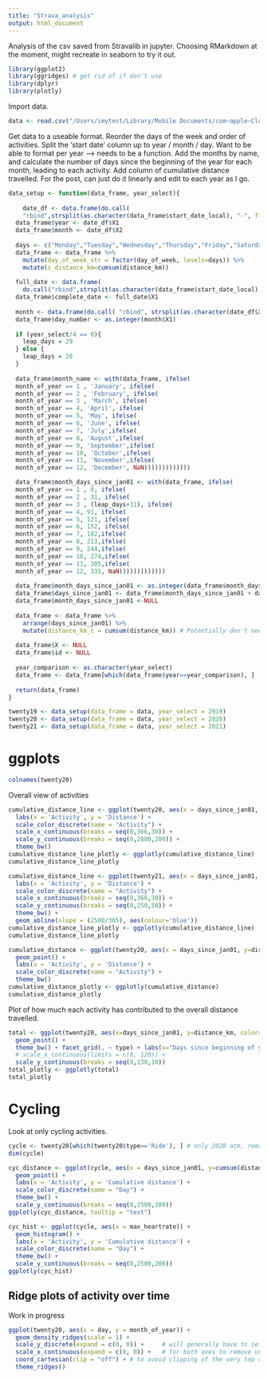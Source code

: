 ```yaml
---
title: "Strava_analysis"
output: html_document
---
```

Analysis of the csv saved from Stravalib in jupyter.
Choosing RMarkdown at the moment, might recreate in seaborn to try it out.
```r
library(ggplot2)
library(ggridges) # get rid of if don't use
library(dplyr)
library(plotly)
```

Import data.
```r
data <- read.csv("/Users/imytest/Library/Mobile Documents/com~apple~CloudDocs/Documents/Projects_for_fun/Strava/Data/Saves_from_API/21_Feb_11th.csv")
```

Get data to a useable format.
Reorder the days of the week and order of activities. Split the 'start date' column up to year / month / day. Want to be able to format per year --> needs to be a function.
Add the months by name, and calculate the number of days since the beginning of the year for each month, leading to each activity. Add column of cumulative distance travelled.
For the post, can just do it linearly and edit to each year as I go.
```r
data_setup <- function(data_frame, year_select){
  
    date_df <- data.frame(do.call(
    "rbind",strsplit(as.character(data_frame$start_date_local), "-", fixed = TRUE)))
  data_frame$year <- date_df$X1
  data_frame$month <- date_df$X2
 
  days <- c("Monday","Tuesday","Wednesday","Thursday","Friday","Saturday","Sunday")
  data_frame <- data_frame %>% 
    mutate(day_of_week_str = factor(day_of_week, levels=days)) %>%
    mutate(c_distance_km=cumsum(distance_km))
  
  full_date <- data.frame(
    do.call("rbind",strsplit(as.character(data_frame$start_date_local), " ", fixed=TRUE)))
  data_frame$complete_date <- full_date$X1
  
  month <- data.frame(do.call( "rbind", strsplit(as.character(date_df$X3), " ", fixed = TRUE)))
  data_frame$day_number <- as.integer(month$X1)
  
  if (year_select/4 == 0){
    leap_days = 29
  } else {
    leap_days = 28
  }
  
  data_frame$month_name <- with(data_frame, ifelse(
  month_of_year == 1 , 'January', ifelse(
  month_of_year == 2 , 'February', ifelse(
  month_of_year == 3 , 'March', ifelse(
  month_of_year == 4, 'April', ifelse(
  month_of_year == 5, 'May', ifelse(
  month_of_year == 6, 'June', ifelse(
  month_of_year == 7, 'July',ifelse(
  month_of_year == 8, 'August',ifelse(
  month_of_year == 9, 'September',ifelse(
  month_of_year == 10, 'October',ifelse(
  month_of_year == 11, 'November',ifelse(
  month_of_year == 12, 'December', NaN)))))))))))))

  data_frame$month_days_since_jan01 <- with(data_frame, ifelse(
  month_of_year == 1 , 0, ifelse(
  month_of_year == 2 , 31, ifelse(
  month_of_year == 3 , (leap_days+31), ifelse(
  month_of_year == 4, 91, ifelse(
  month_of_year == 5, 121, ifelse(
  month_of_year == 6, 152, ifelse(
  month_of_year == 7, 182,ifelse(
  month_of_year == 8, 213,ifelse(
  month_of_year == 9, 244,ifelse(
  month_of_year == 10, 274,ifelse(
  month_of_year == 11, 305,ifelse(
  month_of_year == 12, 335, NaN)))))))))))))
  
  data_frame$month_days_since_jan01 <- as.integer(data_frame$month_days_since_jan01)
  data_frame$days_since_jan01 <- data_frame$month_days_since_jan01 + data_frame$day_number
  data_frame$month_days_since_jan01 <-NULL
  
  data_frame <- data_frame %>% 
    arrange(days_since_jan01) %>%
    mutate(distance_km_c = cumsum(distance_km)) # Potentially don't need this because of the cumsum on ggplot variable
  
  data_frame$X <- NULL
  data_frame$id <- NULL
  
  year_comparison <- as.character(year_select)
  data_frame <- data_frame[which(data_frame$year==year_comparison), ]
  
  return(data_frame)
}
```

```r
twenty19 <- data_setup(data_frame = data, year_select = 2019)
twenty20 <- data_setup(data_frame = data, year_select = 2020)
twenty21 <- data_setup(data_frame = data, year_select = 2021)
```

# ggplots

```r
colnames(twenty20)
```

Overall view of activities
```r
cumulative_distance_line <- ggplot(twenty20, aes(x = days_since_jan01, y=distance_km_c)) + geom_line() +
  labs(x = 'Activity', y = 'Distance') +
  scale_color_discrete(name = "Activity") +
  scale_x_continuous(breaks = seq(0,366,30)) +
  scale_y_continuous(breaks = seq(0,2800,200)) +
  theme_bw()
cumulative_distance_line_plotly <- ggplotly(cumulative_distance_line)
cumulative_distance_line_plotly
```

```r
cumulative_distance_line <- ggplot(twenty21, aes(x = days_since_jan01, y=distance_km_c)) + geom_line() +
  labs(x = 'Activity', y = 'Distance') +
  scale_color_discrete(name = "Activity") +
  scale_x_continuous(breaks = seq(0,366,30)) +
  scale_y_continuous(breaks = seq(0,250,50)) + 
  theme_bw() +
  geom_abline(slope = (2500/365), aes(colour='blue'))
cumulative_distance_line_plotly <- ggplotly(cumulative_distance_line)
cumulative_distance_line_plotly
```


```r
cumulative_distance <- ggplot(twenty20, aes(x = days_since_jan01, y=distance_km_c, color=type)) + 
  geom_point() +
  labs(x = 'Activity', y = 'Distance') +
  scale_color_discrete(name = "Activity") + 
  theme_bw()
cumulative_distance_plotly <- ggplotly(cumulative_distance)
cumulative_distance_plotly
```

Plot of how much each activity has contributed to the overall distance travelled.
```r
total <- ggplot(twenty20, aes(x=days_since_jan01, y=distance_km, color=type)) +
  geom_point() + 
  theme_bw() + facet_grid(. ~ type) + labs(x="Days since beginning of year", y="Distance (km)") + 
  # scale_x_continuous(limits = c(0, 120)) +
  scale_y_continuous(breaks = seq(0,130,10))
total_plotly <- ggplotly(total)
total_plotly
```

# Cycling
Look at only cycling activities.
```r
cycle <- twenty20[which(twenty20$type=='Ride'), ] # only 2020 atm, remake for the real thing
dim(cycle)
```

```r
cyc_distance <- ggplot(cycle, aes(x = days_since_jan01, y=cumsum(distance_km), color=day_of_week, text = name)) + 
  geom_point() +
  labs(x = 'Activity', y = 'Cumulative distance') +
  scale_color_discrete(name = "Day") + 
  theme_bw() +
  scale_y_continuous(breaks = seq(0,2500,200))
ggplotly(cyc_distance, tooltip = "text")
```

```r
cyc_hist <- ggplot(cycle, aes(x = max_heartrate)) + 
  geom_histogram() +
  labs(x = 'Activity', y = 'Cumulative distance') +
  scale_color_discrete(name = "Day") + 
  theme_bw() +
  scale_y_continuous(breaks = seq(0,2500,200))
ggplotly(cyc_hist)
```

## Ridge plots of activity over time
Work in progress
```r
ggplot(twenty20, aes(x = day, y = month_of_year)) +
  geom_density_ridges(scale = 1) + 
  scale_y_discrete(expand = c(0, 0)) +     # will generally have to set the `expand` option
  scale_x_continuous(expand = c(0, 0)) +   # for both axes to remove unneeded padding
  coord_cartesian(clip = "off") + # to avoid clipping of the very top of the top ridgeline
  theme_ridges()
```

